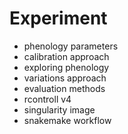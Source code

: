 # Experiment

-   phenology parameters
-   calibration approach
-   exploring phenology
-   variations approach
-   evaluation methods
-   rcontroll v4
-   singularity image
-   snakemake workflow
